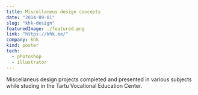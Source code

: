 ```yaml
---
title: Miscellaneus design concepts
date: "2014-09-01"
slug: "khk-design"
featuredImage: ./featured.png
link: "https://khk.ee/"
company: khk
kind: poster
tech:
  - photoshop
  - illustrator
---
```


Miscellaneus design projects completed and presented in various subjects while studing in the Tartu Vocational Education Center.

<img alt="" src="./design-baltic-games.png" />
<img alt="" src="./design-plane.png" />
<img alt="" src="./design-power-past.png" />
<img alt="" src="./design-worry-tomorrow.png" />
<img alt="" src="./design-yes-is-more.png" />
